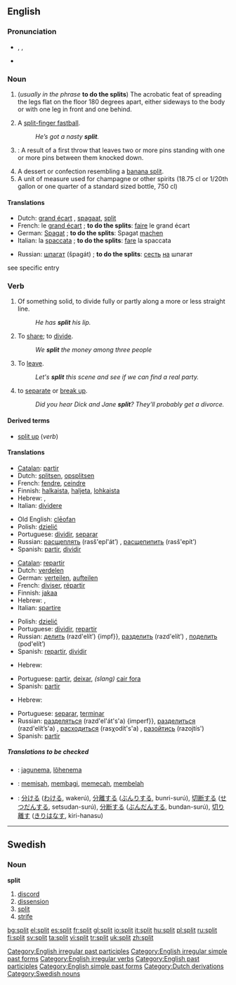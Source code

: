 {{see|Split}}
{{wikipedia|split (disambiguation)|Split}}
==English==

===Pronunciation===
*{{AHD|splĭt}}, {{IPA|/splɪt/}}, {{SAMPA|/splIt/}}
*{{audio|en-us-split.ogg|Audio (US)}}

===Noun===
{{en-noun}}

# (''usually in the phrase'' '''to do the splits''') The acrobatic feat of spreading the legs flat on the floor 180 degrees apart, either sideways to the body or with one leg in front and one behind.
# {{context|baseball|slang}} A [[split-finger fastball]].
#: ''He’s got a nasty '''split'''.''
# {{context|Bowling}}: A result of a first throw that leaves two or more pins standing with one or more pins between them knocked down.
# A dessert or confection resembling a [[banana split]].
# A unit of measure used for champagne or other spirits (18.75 cl or 1/20th gallon or one quarter of a standard sized bottle, 750 cl)

====Translations====
{{trans-top|acrobatic feat}}
*Dutch: [[grand écart]] {{m}}, [[spagaat]], [[split]] {{m}}
*French: le [[grand écart]] {{m}}; '''to do the splits''': [[faire]] le grand écart
*German: [[Spagat]] {{n}}; '''to do the splits''': Spagat [[machen]]
*Italian: la [[spaccata]] {{f}}; '''to do the splits''': [[fare]] la spaccata
{{trans-mid}}
*Russian: [[шпагат]] (špagát) {{m}}; '''to do the splits''': [[сесть]] [[на]] шпагат
{{trans-bottom}}

{{trans-top|baseball pitch}}
see specific entry
{{trans-bottom}}

{{trans-top|bowling}}
{{trans-mid}}
{{trans-bottom}}

{{trans-top|sundae}}
{{trans-mid}}
{{trans-bottom}}

===Verb===
{{en-verb|splits|splitting|split}}

# {{transitive}} {{ergative}} Of something solid, to divide fully or partly along a more or less straight line.
#:''He has '''split''' his lip.''
# {{transitive}} To [[share]]; to [[divide]].
#:''We '''split''' the money among three people''
# {{slang}} To [[leave]].
#:''Let's '''split''' this scene and see if we can find a real party.''
#  to [[separate]] or [[break up]].
#:''Did you hear Dick and Jane '''split'''?  They'll probably get a divorce.''

====Derived terms====
*[[split up]] (''verb'')

====Translations====
{{trans-top|divide along a more or less straight line}}
*[[Catalan]]: [[partir]]
*Dutch: [[splitsen]], [[opsplitsen]]
*French: [[fendre]], [[ceindre]]
*Finnish: [[halkaista]], [[haljeta]], [[lohkaista]]
*Hebrew: {{he-translation|לפצל|lefatsél}}, {{he-translation|לחלק|lekhalék}}
*Italian: [[dividere]]
{{trans-mid}}
*Old English: [[cleofan|clēofan]]
*Polish: [[dzielić]]
*Portuguese: [[dividir]], [[separar]]
*Russian: [[расщеплять]] (rasš'epl'át’) {{impf}}, [[расщепипить]] (rasš'epít’) {{pf}}
*Spanish: [[partir]], [[dividir]]
{{trans-bottom}}

{{trans-top|share out}}
*[[Catalan]]: [[repartir]]
*Dutch: [[verdelen]]
*German: [[verteilen]], [[aufteilen]]
*French: [[diviser]], [[répartir]]
*Finnish: [[jakaa]]
*Hebrew: {{he-translation|להתחלק|lehitkhalék}}, {{he-translation|לחלק|lekhalék}}
*Italian: [[spartire]]
{{trans-mid}}
*Polish: [[dzielić]]
*Portuguese: [[dividir]], [[repartir]]
*Russian: [[делить]] (razd'elít’) {impf}}, [[разделить]] (razd'elít’) {{pf}}, [[поделить]] (pod'elít’) {{pf}}
*Spanish: [[repartir]], [[dividir]]
{{trans-bottom}}

{{trans-top|leave}}
*Hebrew: {{he-translation|לעזוב|la`azóv}}
{{trans-mid}}
*Portuguese: [[partir]], [[deixar]], ''(slang)'' [[cair fora]]
*Spanish: [[partir]]
{{trans-bottom}}

{{trans-top|separate}}
*Hebrew: {{he-translation|להיפרד|lehiparéd}}
{{trans-mid}}
*Portuguese: [[separar]], [[terminar]]
*Russian: [[разделяться]] (razd'el'át's'a) {imperf}}, [[разделиться]] (razd'elít’s'a) {{pf}}, [[расходиться]] (rasχodít's'a) {{impf}}, [[разойтись]] (razojtís') {{pf}}
*Spanish: [[partir]]
{{trans-bottom}}

=====Translations to be checked=====
<!--Remove this section once all of the translations below have been moved into the tables above.-->
{{checktrans}}

*{{ttbc|Estonian}}: [[jagunema]], [[lõhenema]]
*{{ttbc|Indonesian}}: [[pisah|memisah]], [[bagi|membagi]], [[pecah|memecah]], [[belah|membelah]]
*{{ttbc|Japanese}}: [[分ける]] ([[わける]], wakerú), [[分離]]する ([[ぶんり]]する, bunri-surú), [[切断]]する ([[せつだん]]する, setsudan-surú), [[分断]]する ([[ぶんだん]]する, bundan-surú), [[切り離す]] ([[きりはなす]], kiri-hanasu)

[[Category:English irregular past participles]]
[[Category:English irregular simple past forms]]
[[Category:English irregular verbs]]
[[Category:English past participles]]
[[Category:English simple past forms]]

----

==Swedish==

===Noun===
{{sv-noun|split|spliten|spliter|spliterna|splits|splitens|spliters|spliternas}}
'''split'''

# [[discord]]
# [[dissension]]
# [[split]]
# [[strife]]

[[Category:Dutch derivations]]
[[Category:Swedish nouns]]

[[bg:split]]
[[el:split]]
[[es:split]]
[[fr:split]]
[[gl:split]]
[[io:split]]
[[it:split]]
[[hu:split]]
[[pl:split]]
[[ru:split]]
[[fi:split]]
[[sv:split]]
[[ta:split]]
[[vi:split]]
[[tr:split]]
[[uk:split]]
[[zh:split]]